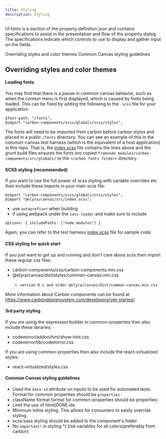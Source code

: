 ```yaml
---
title: Styling
description: Styling
---
```



<PageDescription>

UI hints is a section of the property definition json and contains specifications to assist in the presentation and flow of the property dialog. The specifications indicate which controls to use to display and gather input on the fields.

</PageDescription>


<AnchorLinks >
 <AnchorLink>Overriding styles and color themes</AnchorLink>
 <AnchorLink>Common Canvas styling guidelines</AnchorLink>
 
</AnchorLinks>


## Overriding styles and color themes

#### Loading fonts

You may find that there is a pause in common canvas behavior, such as when the context menu is first displayed, which is caused by fonts being loaded. This can be fixed by adding the following to the `.scss` file for your application:

```
$font-path: "/fonts";
@import "carbon-components/scss/globals/scss/styles";

```

The fonts will need to be imported from carbon before carbon styles and placed in a public `/fonts` directory. You can see an example of this in the common-canvas test harness (which is the equivalent of a host application) in this repo. That is, the <a href="https://github.com/elyra-ai/canvas/blob/master/canvas_modules/harness/src/styles/index.scss">index.scss</a> file contains the lines above and the grunt build files ensures the fonts are copied `fromnode_modules/carbon-components/src/globals/` to the `<carbon fonts folder>` directory.

#### SCSS styling (recommended)


If you want to use the full power of scss styling with variable overrides etc then include these imports in your main scss file:

```
@import "carbon-components/scss/globals/scss/styles";
@import "@elyra/canvas/src/index.scss";

```


* use `autoprefixer` when building
* if using webpack under the `sass-loader` and make sure to include


```
options: { includePaths: ["node_modules"] }

```

Again, you can refer to the test harness <a href="https://github.com/elyra-ai/canvas/blob/master/canvas_modules/harness/src/styles/index.scss">index.scss</a> file for sample code.



#### CSS styling for quick start

If you just want to get up and running and don't care about scss then import these regular css files:

*  carbon-components/css/carbon-components.min.css
*  @elyra/canvas/dist/styles/common-canvas.min.css
   *     version 8.x and older @elyra/canvas/dist/common-canvas.min.css

More information about Carbon components can be found at https://www.carbondesignsystem.com/developing/get-started/



#### 3rd party styling

If you are using the expression builder in common-properties then also include these libraries:

* codemirror/addon/hint/show-hint.css
* codemirror/lib/codemirror.css

If you are using common-properties then also include the react-virtualized styles:

* react-virtualized/styles.css



#### Common Canvas styling guidelines


* Used the `data-id` attribute on inputs to be used for automated tests. Format for common properties should be `properties-`
* className format format for common-properties should be properties-
* Limit the use of html(DOM) ids
* Minimum inline styling. This allows for consumers to easily override styling.
* scss/sass styling should be added to the component's folder
* No `important!` in styling
*( Use variables for all colors(preferably from carbon)

